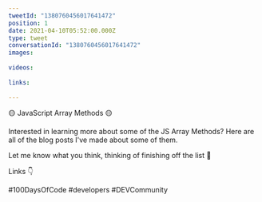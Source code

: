 ```yaml
---
tweetId: "1380760456017641472"
position: 1
date: 2021-04-10T05:52:00.000Z
type: tweet
conversationId: "1380760456017641472"
images:
  
videos:
  
links:
  
---
```

🟡 JavaScript Array Methods 🟡 

Interested in learning more about some of the JS Array Methods? Here are all of the blog posts I've made about some of them.

Let me know what you think, thinking of finishing off the list 🤔 

Links 👇 

#100DaysOfCode #developers #DEVCommunity
